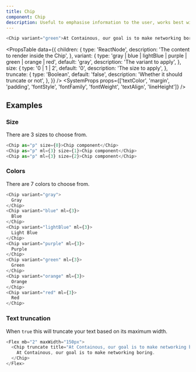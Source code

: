 ```yaml
---
title: Chip
component: Chip
description: Useful to emphasise information to the user, works best with single word values.
---
```


```js live
<Chip variant="green">At Containous, our goal is to make networking boring.</Chip>
```

<PropsTable
  data={{
    children: {
      type: 'ReactNode',
      description: 'The content to render inside the Chip',
    },
    variant: {
      type: 'gray | blue | lightBlue | purple | green | orange | red',
      default: 'gray',
      description: 'The variant to apply',
    },
    size: {
      type: '0 | 1 | 2',
      default: '0',
      description: 'The size to apply',
    },
    truncate: {
      type: 'Boolean',
      default: 'false',
      description: 'Whether it should truncate or not',
    },
  }}
/>
<SystemProps
  props={['textColor', 'margin', 'padding', 'fontStyle', 'fontFamily', 'fontWeight', 'textAlign', 'lineHeight']}
/>

## Examples

### Size

There are 3 sizes to choose from.

```js live
<Chip as="p" size={0}>Chip component</Chip>
<Chip as="p" ml={3} size={1}>Chip component</Chip>
<Chip as="p" ml={3} size={2}>Chip component</Chip>
```

### Colors

There are 7 colors to choose from.

```js live
<Chip variant="gray">
  Gray
</Chip>
<Chip variant="blue" ml={3}>
  Blue
</Chip>
<Chip variant="lightBlue" ml={3}>
  Light Blue
</Chip>
<Chip variant="purple" ml={3}>
  Purple
</Chip>
<Chip variant="green" ml={3}>
  Green
</Chip>
<Chip variant="orange" ml={3}>
  Orange
</Chip>
<Chip variant="red" ml={3}>
  Red
</Chip>
```

### Text truncation

When `true` this will truncate your text based on its maximum width.

```js live
<Flex mb="2" maxWidth="150px">
  <Chip truncate title="At Containous, our goal is to make networking boring.">
    At Containous, our goal is to make networking boring.
  </Chip>
</Flex>
```
